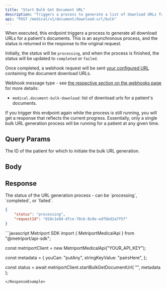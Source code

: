 ```yaml
---
title: "Start Bulk Get Document URL"
description: "Triggers a process to generate a list of download URLs for all of the patient's documents."
api: "POST /medical/v1/document/download-url/bulk"
---
```

When executed, this endpoint triggers a process to generate all download URLs for a patient's documents.
This is an asynchronous process, and the status is returned in the response to the original request.

Initially, the status will be `processing`, and when the process is finished, the status will be updated to
`completed` or `failed`.

Once completed, a webhook request will be sent [your configured URL](/home/api-reference/settings/post-settings)
containing the document download URLs.

Webhook message type - see [the respective section on the webhooks page](/medical-api/more-info/webhooks#bulk-downloadable-url-generation)
for more details:

- `medical.document-bulk-download`: list of download urls for a patient's documents.

<Warning>
  If you trigger this endpoint again while the process is still running, you will get a response that reflects the current progress. Essentially, only a single bulk URL generation process will be running for a patient at any given time.
</Warning>

## Query Params

<ParamField query="patientId" type="string" required>
  The ID of the patient for which to initiate the bulk URL generation.
</ParamField>

## Body

<Snippet file="webhook-request-metadata.mdx" />


<Snippet file="webhook-metadata-post-example.mdx" />


## Response

<ResponseField name="status" type="string" required>
      The status of the URL generation process - can be `processing`, `completed`, or `failed`.
</ResponseField>
<Snippet file="request-id.mdx" />

```json
{
    "status": "processing",
    "requestId": "018c1e9d-dfce-70cb-8c0e-edfbbd2a7f5f"
}
```

<ResponseExample>
```javascript Metriport SDK
import { MetriportMedicalApi } from "@metriport/api-sdk";

const metriportClient = new MetriportMedicalApi("YOUR_API_KEY");

const metadata = {
  youCan: "putAny",
  stringKeyValue: "pairsHere",
};

const status = await metriportClient.startBulkGetDocumentUrl(
  "<your-patient-id>",
  metadata
);

```
</ResponseExample>